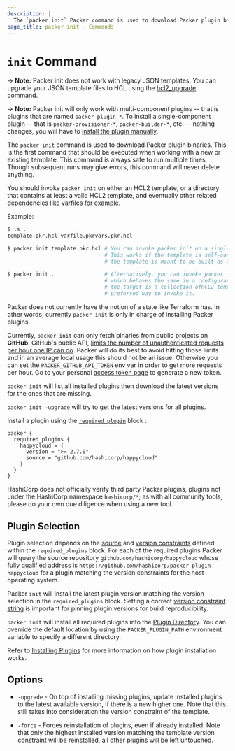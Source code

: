 ```yaml
---
description: |
  The `packer init` Packer command is used to download Packer plugin binaries.
page_title: packer init - Commands
---
```


# `init` Command

-> **Note:** Packer init does not work with legacy JSON templates. You can
upgrade your JSON template files to HCL using the [hcl2_upgrade](/packer/docs/commands/hcl2_upgrade) command.

-> **Note:** Packer init will only work with multi-component plugins -- that is
plugins that are named `packer-plugin-*`. To install a single-component plugin --
that is `packer-provisioner-*`, `packer-builder-*`, etc. -- nothing changes, you will
have to [install the plugin manually](/packer/docs/plugins#installing-plugins).

The `packer init` command is used to download Packer plugin binaries. This is
the first command that should be executed when working with a new or existing
template. This command is always safe to run multiple times. Though subsequent
runs may give errors, this command will never delete anything.

You should invoke `packer init` on either an HCL2 template, or a directory that contains
at least a valid HCL2 template, and eventually other related dependencies like varfiles
for example.

Example:

```sh
$ ls .
template.pkr.hcl varfile.pkrvars.pkr.hcl

$ packer init template.pkr.hcl # You can invoke packer init on a single template in this case
                               # This works if the template is self-contained, but may fail if
                               # the template is meant to be built as a bundle of partials.

$ packer init .                # Alternatively, you can invoke packer init on a directory instead,
                               # which behaves the same in a configuration like this one, but if
                               # the target is a collection ofHCL2 templates, this is the
                               # preferred way to invoke it.
```

Packer does not currently have the notion of a state like Terraform has. In other words,
currently `packer init` is only in charge of installing Packer plugins.

Currently, `packer init` can only fetch binaries from public projects on **GitHub**. GitHub's public API, [limits the number of unauthenticated requests
per hour one IP can
do](https://docs.github.com/en/developers/apps/rate-limits-for-github-apps#normal-user-to-server-rate-limits).
Packer will do its best to avoid hitting those limits and in an average local
usage this should not be an issue. Otherwise you can set the
`PACKER_GITHUB_API_TOKEN` env var in order to get more requests per hour. Go to
your personal [access token page](https://github.com/settings/tokens) to
generate a new token.

`packer init` will list all installed plugins then download the latest versions
for the ones that are missing.

`packer init -upgrade` will try to get the latest versions for all plugins.

Install a plugin using the [`required_plugin`](/packer/docs/templates/hcl_templates/blocks/packer#specifying-plugin-requirements)
block :

```hcl
packer {
  required_plugins {
    happycloud = {
      version = ">= 2.7.0"
      source = "github.com/hashicorp/happycloud"
    }
  }
}
```

HashiCorp does not officially verify third party Packer plugins, plugins not under the HashiCorp namespace `hashicorp/*`; 
as with all community tools, please do your own due diligence when using a new tool.

## Plugin Selection

Plugin selection depends on the [source](/packer/docs/templates/hcl_templates/blocks/packer#source-addresses) and [version constraints](/packer/docs/templates/hcl_templates/blocks/packer#version-constraints) defined within the `required_plugins` block.
For each of the required plugins Packer will query the source repository `github.com/hashicorp/happycloud` whose fully qualified address
is `https://github.com/hashicorp/packer-plugin-happycloud` for a plugin matching the version constraints for the host operating system.

Packer `init` will install the latest plugin version matching the version selection in the `required_plugins` block. 
Setting a correct [version constraint string](/packer/docs/templates/hcl_templates/blocks/packer#version-constraints) is important for
pinning plugin versions for build reproducibility. 

`packer init` will install all required plugins into the [Plugin Directory](/packer/docs/configure#packer-s-plugin-directory).
You can override the default location by using the `PACKER_PLUGIN_PATH` environment variable to specify a different directory. 

Refer to [Installing Plugins](/packer/docs/plugins#installing-plugins) for more information on how plugin installation works.

## Options

- `-upgrade` - On top of installing missing plugins, update installed plugins to
  the latest available version, if there is a new higher one. Note that this
  still takes into consideration the version constraint of the template.

- `-force`   - Forces reinstallation of plugins, even if already installed. Note
               that only the highest installed version matching the template version
               constraint will be reinstalled, all other plugins will be left untouched.
